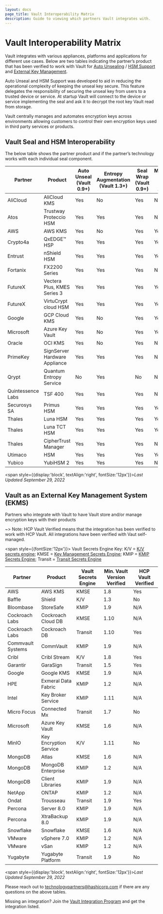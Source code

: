 ---
layout: docs
page_title: Vault Interoperability Matrix
description: Guide to viewing which partners Vault integrates with.
---

# Vault Interoperability Matrix

Vault integrates with various appliances, platforms and applications for different use cases. Below are two tables indicating the partner’s product that has been verified to work with Vault for [Auto Unsealing](/docs/concepts/seal#auto-unseal) / [HSM Support](/docs/enterprise/hsm) and [External Key Management](/use-cases/key-management).

Auto Unseal and HSM Support was developed to aid in reducing the operational complexity of keeping the unseal key secure. This feature delegates the responsibility of securing the unseal key from users to a trusted device or service. At startup Vault will connect to the device or service implementing the seal and ask it to decrypt the root key Vault read from storage.

Vault centrally manages and automates encryption keys across environments allowing customers to control their own encryption keys used in third party services or products.

## Vault Seal and HSM Interoperability

The below table shows the partner product and if the partner’s technology works with each individual seal component.

| Partner           | Product                                | Auto Unseal <br/> (Vault 0.9+)  | Entropy Augmentation <br/>(Vault 1.3+) | Seal Wrap  <br/>(Vault 0.9+)   | Managed Keys  <br/> (Vault 1.10+) | Min. Vault Version Verified |
| ----------------- | -------------------------------------- | ------------ | -------------------- | ------------ |-------------- | --------------------------- |
| AliCloud          | AliCloud KMS                           | Yes          | No                   | Yes          | No            | 0.11.2                      |
| Atos              | Trustway Proteccio HSM                 | Yes          | Yes                  | Yes          | No            | 1.9                         |
| AWS               | AWS KMS                                | Yes          | No                   | Yes          | Yes           | 0.9                         |
| Crypto4a          | QxEDGE™️ HSP                            | Yes          | Yes                  | Yes          | Yes           | 1.9                         |
| Entrust           | nShield HSM                            | Yes          | Yes                  | Yes          | Yes           | 1.3                         |
| Fortanix          | FX2200 Series                          | Yes          | Yes                  | Yes          | No            | 0.10                        |
| FutureX           | Vectera Plus, KMES Series 3            | Yes          | Yes                  | Yes          | Yes           | 1.5                         |
| FutureX           | VirtuCrypt cloud HSM                   | Yes          | Yes                  | Yes          | Yes           | 1.5                         |
| Google            | GCP Cloud KMS                          | Yes          | No                   | Yes          | Yes           | 0.9                         |
| Microsoft         | Azure Key Vault                        | Yes          | No                   | Yes          | Yes           | 0.10.2                      |
| Oracle            | OCI KMS                                | Yes          | No                   | Yes          | No            | 1.2.3                       |
| PrimeKey          | SignServer Hardware Appliance          | Yes          | Yes                  | Yes          | No            | 1.6                         |
| Qrypt             | Quantum Entropy Service                | No           | Yes                  | No           | No            | 1.11                        |
| Quintessence Labs  | TSF  400                               | Yes          | Yes                  | Yes          | No            | 1.4                         |
| Securosys SA      | Primus HSM                             | Yes          | Yes                  | Yes          | Yes           | 1.7                         |
| Thales            | Luna HSM                               | Yes          | Yes                  | Yes          | Yes           | 1.4                         |
| Thales            | Luna TCT HSM                           | Yes          | Yes                  | Yes          | Yes           | 1.4                         |   
| Thales            | CipherTrust Manager                    | Yes          | Yes                  | Yes          | No            | 1.7                         |
| Utimaco           | HSM                                    | Yes          | Yes                  | Yes          | Yes           | 1.4                         |
| Yubico            | YubiHSM 2                              | Yes          | Yes                  | Yes          | No            | 1.5                         |
<span style={{display:'block', textAlign:'right', fontSize:'12px'}}><em>Last Updated September 29, 2022</em></span>

## Vault as an External Key Management System (EKMS)

Partners who integrate with Vault to have Vault store and/or manage encryption keys with their products

~> Note: HCP Vault Verified means that the integration has been verified to work with HCP Vault. All integrations have been verified with Vaut self-managed.

<span style={{fontSize:'12px'}}>
Vault Secrets Engine Key: K/V = <a href="/docs/secrets/kv">K/V secrets engine</a>; KMSE = <a href="/docs/secrets/key-management">Key Management Secrets Engine</a>; KMIP = <a href="/docs/secrets/kmip">KMIP Secrets Engine</a>; Transit = <a href="/docs/secrets/transit">Transit Secrets Engine</a>
</span>

| Partner           | Product                | Vault Secrets Engine | Min. Vault Version Verified | HCP Vault Verified |
| ----------------- | ---------------------- | -------------------- | --------------------------- | ------------------- |
| AWS               | AWS KMS                | KMSE                 | 1.8                         | Yes                 |
| Baffle            | Shield                 | K/V                  | 1.3                         | No                  |
| Bloombase         | StoreSafe              | KMIP                 | 1.9                         | N/A                 |
| Cockroach Labs    | Cockroach Cloud DB     | KMSE                 | 1.10                        | N/A                 |
| Cockroach Labs    | Cockroach DB           | Transit              | 1.10                        | Yes                 |
| Commvault Systems | CommVault              | KMIP                 | 1.9                         | N/A                 |
| Cribl             | Cribl Stream           | K/V                  | 1.8                         | Yes                 |
| Garantir          | GaraSign               | Transit              | 1.5                         | Yes                 |
| Google            | Google KMS             | KMSE                 | 1.9                         | N/A                 |
| HPE               | Exmeral Data Fabric    | KMIP                 | 1.2                         | N/A                 |
| Intel             | Key Broker Service     | KMIP                 | 1.11                        | N/A                 |
| Micro Focus       | Connected Mx           | Transit              | 1.7                         | No                  |
| Microsoft         | Azure Key Vault        | KMSE                 | 1.6                         | N/A                 |
| MinIO             | Key Encryption Service | K/V                  | 1.11                        | No                  |
| MongoDB           | Atlas                  | KMSE                 | 1.6                         | N/A                 |
| MongoDB           | MongoDB Enterprise     | KMIP                 | 1.2                         | N/A                 |
| MongoDB           | Client Libraries       | KMIP                 | 1.9                         | N/A                 |
| NetApp            | ONTAP                  | KMIP                 | 1.2                         | N/A                 |
| Ondat             | Trousseau              | Transit              | 1.9                         | Yes                 |
| Percona           | Server 8.0             | KMIP                 | 1.9                         | N/A                 |
| Percona           | XtraBackup 8.0         | KMIP                 | 1.9                         | N/A                 |
| Snowflake         | Snowflake              | KMSE                 | 1.6                         | N/A                 |
| VMware            | vSphere 7.0            | KMIP                 | 1.2                         | N/A                 |
| VMware            | vSan                   | KMIP                 | 1.2                         | N/A                 |
| Yugabyte          | Yugabyte Platform      | Transit              | 1.9                         | No                  |
<span style={{display:'block', textAlign:'right', fontSize:'12px'}}><em>Last Updated September 29, 2022</em></span>

Please reach out to [technologypartners@hashicorp.com](mailto:technologypartners@hashicorp.com) if there are any questions on the above tables. 

Missing an integration? Join the [Vault Integration Program](/partnerships) and get the integration listed.